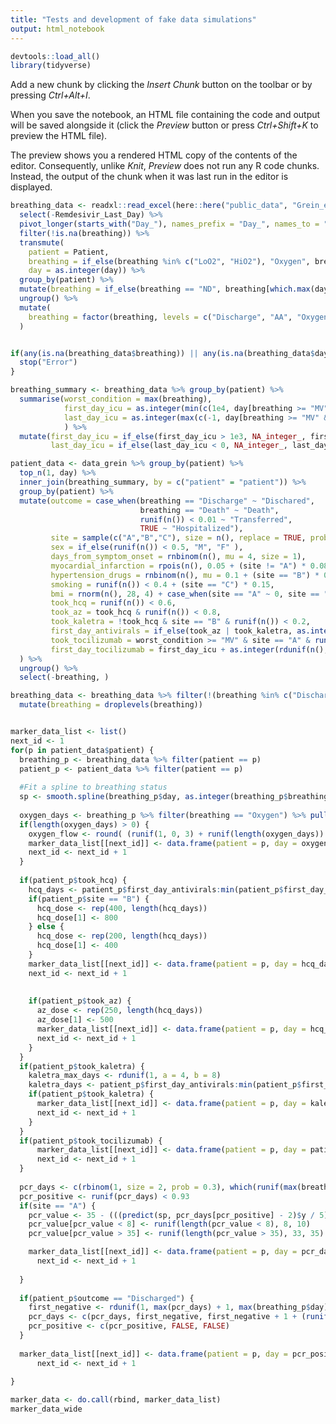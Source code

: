 ```yaml
---
title: "Tests and development of fake data simulations"
output: html_notebook
---
```



```r
devtools::load_all()
library(tidyverse)
```

Add a new chunk by clicking the *Insert Chunk* button on the toolbar or by pressing *Ctrl+Alt+I*.

When you save the notebook, an HTML file containing the code and output will be saved alongside it (click the *Preview* button or press *Ctrl+Shift+K* to preview the HTML file).

The preview shows you a rendered HTML copy of the contents of the editor. Consequently, unlike *Knit*, *Preview* does not run any R code chunks. Instead, the output of the chunk when it was last run in the editor is displayed.

```r
breathing_data <- readxl::read_excel(here::here("public_data", "Grein_et_al.xlsx"), na = c("")) %>% 
  select(-Remdesivir_Last_Day) %>%
  pivot_longer(starts_with("Day_"), names_prefix = "Day_", names_to = "day", values_to = "breathing") %>%
  filter(!is.na(breathing)) %>%
  transmute(
    patient = Patient,
    breathing = if_else(breathing %in% c("LoO2", "HiO2"), "Oxygen", breathing),
    day = as.integer(day)) %>%
  group_by(patient) %>% 
  mutate(breathing = if_else(breathing == "ND", breathing[which.max(day[breathing %in% c("AA", "Oxygen", "NIPPV", "MV", "ECMO")])], breathing)) %>%
  ungroup() %>%                           
  mutate(    
    breathing = factor(breathing, levels = c("Discharge", "AA", "Oxygen", "NIPPV", "MV", "ECMO", "Death"), ordered = TRUE)
  )


if(any(is.na(breathing_data$breathing)) || any(is.na(breathing_data$day))){
  stop("Error")
}

breathing_summary <- breathing_data %>% group_by(patient) %>% 
  summarise(worst_condition = max(breathing), 
            first_day_icu = as.integer(min(c(1e4, day[breathing >= "MV" & breathing < "Death"]))),
            last_day_icu = as.integer(max(c(-1, day[breathing >= "MV" & breathing < "Death"])))
            ) %>%
  mutate(first_day_icu = if_else(first_day_icu > 1e3, NA_integer_, first_day_icu),
         last_day_icu = if_else(last_day_icu < 0, NA_integer_, last_day_icu))

patient_data <- data_grein %>% group_by(patient) %>%
  top_n(1, day) %>%
  inner_join(breathing_summary, by = c("patient" = "patient")) %>%
  group_by(patient) %>%
  mutate(outcome = case_when(breathing == "Discharge" ~ "Dischared",
                             breathing == "Death" ~ "Death",
                             runif(n()) < 0.01 ~ "Transferred",
                             TRUE ~ "Hospitalized"),
         site = sample(c("A","B","C"), size = n(), replace = TRUE, prob = c(0.7,0.2,0.1)),
         sex = if_else(runif(n()) < 0.5, "M", "F" ),
         days_from_symptom_onset = rnbinom(n(), mu = 4, size = 1),
         myocardial_infarction = rpois(n(), 0.05 + (site != "A") * 0.08),
         hypertension_drugs = rnbinom(n(), mu = 0.1 + (site == "B") * 0.6 , size = 0.3),
         smoking = runif(n()) < 0.4 + (site == "C") * 0.15,
         bmi = rnorm(n(), 28, 4) + case_when(site == "A" ~ 0, site == "B" ~ 2.7, site == "C" ~ -0.5) ,
         took_hcq = runif(n()) < 0.6,
         took_az = took_hcq & runif(n()) < 0.8,
         took_kaletra = !took_hcq & site == "B" & runif(n()) < 0.2,
         first_day_antivirals = if_else(took_az | took_kaletra, as.integer(rdunif(n(), a = 0, b = 3)), NA_integer_),
         took_tocilizumab = worst_condition >= "MV" & site == "A" & runif(n()) < 0.1,
         first_day_tocilizumab = first_day_icu + as.integer(rdunif(n(), a = 0, b = 1))
  ) %>% 
  ungroup() %>%
  select(-breathing, )

breathing_data <- breathing_data %>% filter(!(breathing %in% c("Discharge", "Death"))) %>%
  mutate(breathing = droplevels(breathing))


marker_data_list <- list()
next_id <- 1
for(p in patient_data$patient) {
  breathing_p <- breathing_data %>% filter(patient == p)
  patient_p <- patient_data %>% filter(patient == p)
  
  #Fit a spline to breathing status
  sp <- smooth.spline(breathing_p$day, as.integer(breathing_p$breathing), nknots = 6)
  
  oxygen_days <- breathing_p %>% filter(breathing == "Oxygen") %>% pull(day)
  if(length(oxygen_days) > 0) {
    oxygen_flow <- round( (runif(1, 0, 3) + runif(length(oxygen_days)) + predict(sp, oxygen_days)$y - 3) * 2 ) / 2 + 2
    marker_data_list[[next_id]] <- data.frame(patient = p, day = oxygen_days, marker = "oxygen_flow", value = oxygen_flow)
    next_id <- next_id + 1
  } 
  
  if(patient_p$took_hcq) {
    hcq_days <- patient_p$first_day_antivirals:min(patient_p$first_day_antivirals + 5, max(breathing_p$day))
    if(patient_p$site == "B") {
      hcq_dose <- rep(400, length(hcq_days))
      hcq_dose[1] <- 800
    } else {
      hcq_dose <- rep(200, length(hcq_days))
      hcq_dose[1] <- 400
    }
    marker_data_list[[next_id]] <- data.frame(patient = p, day = hcq_days, marker = "hcq", value = hcq_dose,  censored = "none")
    next_id <- next_id + 1
    
                   
    if(patient_p$took_az) {
      az_dose <- rep(250, length(hcq_days))
      az_dose[1] <- 500                     
      marker_data_list[[next_id]] <- data.frame(patient = p, day = hcq_days, marker = "az", value = az_dose,  censored = "none")
      next_id <- next_id + 1
    }
  }
  if(patient_p$took_kaletra) {
    kaletra_max_days <- rdunif(1, a = 4, b = 8)
    kaletra_days <- patient_p$first_day_antivirals:min(patient_p$first_day_antivirals + kaletra_max_days, max(breathing_p$day))
    if(patient_p$took_kaletra) {
      marker_data_list[[next_id]] <- data.frame(patient = p, day = kaletra_days, marker = "kaletra", value = 400,  censored = "none")
      next_id <- next_id + 1
    }
  }
  if(patient_p$took_tocilizumab) {
      marker_data_list[[next_id]] <- data.frame(patient = p, day = patient_p$first_day_tocilizumab, marker = "tocilizumab", value = if_else(site == "C", 6, 7),  censored = "none")
      next_id <- next_id + 1
  }
  
  pcr_days <- c(rbinom(1, size = 2, prob = 0.3), which(runif(max(breathing_p$day) - 5) < 0.1) + 2) 
  pcr_positive <- runif(pcr_days) < 0.93 
  if(site == "A") {
    pcr_value <- 35 - (((predict(sp, pcr_days[pcr_positive] - 2)$y / 5) * 21) + 12 + rnorm(sum(pcr_positive), sd = 9))
    pcr_value[pcr_value < 8] <- runif(length(pcr_value < 8), 8, 10)
    pcr_value[pcr_value > 35] <- runif(length(pcr_value > 35), 33, 35)

    marker_data_list[[next_id]] <- data.frame(patient = p, day = pcr_days, marker = "pcr_value", value = pcr_value,  censored = "none")
      next_id <- next_id + 1
    
  } 
  
  if(patient_p$outcome == "Discharged") {
    first_negative <- rdunif(1, max(pcr_days) + 1, max(breathing_p$day) - 2)
    pcr_days <- c(pcr_days, first_negative, first_negative + 1 + (runif(1) < 0.4))
    pcr_positive <- c(pcr_positive, FALSE, FALSE)
  }
  
  marker_data_list[[next_id]] <- data.frame(patient = p, day = pcr_positive, marker = "pcr_positive", value = pcr_positive,  censored = "none")
      next_id <- next_id + 1
  
}

marker_data <- do.call(rbind, marker_data_list)
marker_data_wide 

```

